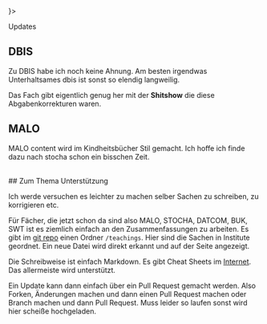 
<Main institute="htwr" meta={<Meta title="Nachrichten of HTWR" description="HTWR Blog zu aktuellen Themen und Hilfe gesuchen"/>}>

<HeadLine>Updates</HeadLine>

<div className="markdown">

## DBIS

Zu DBIS habe ich noch keine Ahnung. Am besten irgendwas Unterhaltsames dbis ist sonst so elendig langweilig.

Das Fach gibt eigentlich genug her mit der **Shitshow** die diese Abgabenkorrekturen waren.

## MALO

MALO content wird im Kindheitsbücher Stil gemacht. Ich hoffe ich finde dazu nach stocha schon ein bisschen Zeit.

<br />
## Zum Thema Unterstützung

Ich werde versuchen es leichter zu machen selber Sachen zu schreiben, zu korrigieren etc.

Für Fächer, die jetzt schon da sind also MALO, STOCHA, DATCOM, BUK, SWT ist es ziemlich einfach an den Zusammenfassungen zu arbeiten.
Es gibt im [git repo](https://github.com/jonsch318/htwr-aachen.de) einen Ordner `/teachings`. Hier sind die Sachen in Institute geordnet.
Ein neue Datei wird direkt erkannt und auf der Seite angezeigt.

Die Schreibweise ist einfach Markdown. Es gibt Cheat Sheets im [Internet](https://www.markdownguide.org/cheat-sheet/).
Das allermeiste wird unterstützt.

Ein Update kann dann einfach über ein Pull Request gemacht werden.
Also Forken, Änderungen machen und dann einen Pull Request machen oder Branch machen und dann Pull Request. Muss leider so laufen sonst wird hier scheiße hochgeladen.

</div>
</Main>
